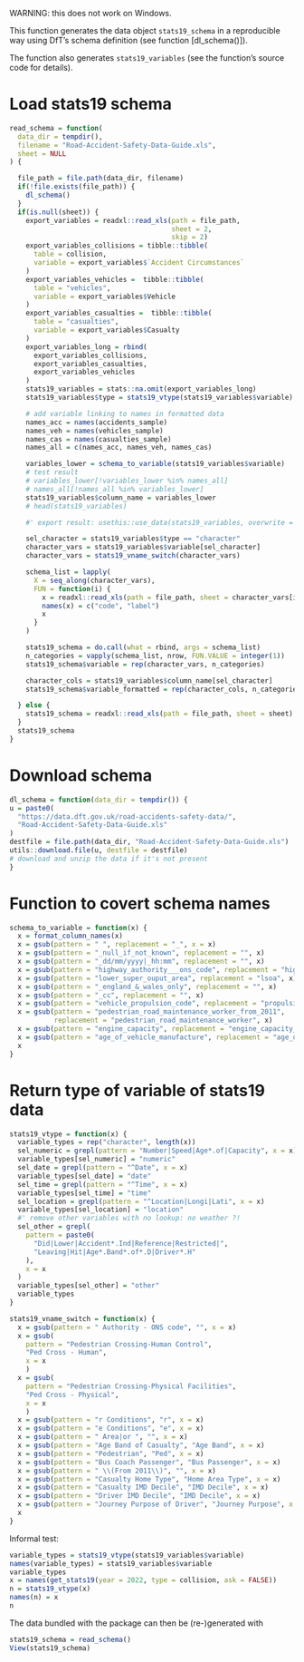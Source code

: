 
WARNING: this does not work on Windows.

This function generates the data object `stats19_schema` in a reproducible way
using DfT's schema definition (see function [dl_schema()]).

The function also generates `stats19_variables` (see the function's source code
for details).

# Load stats19 schema

```r
read_schema = function(
  data_dir = tempdir(),
  filename = "Road-Accident-Safety-Data-Guide.xls",
  sheet = NULL
) {

  file_path = file.path(data_dir, filename)
  if(!file.exists(file_path)) {
    dl_schema()
  }
  if(is.null(sheet)) {
    export_variables = readxl::read_xls(path = file_path,
                                        sheet = 2,
                                        skip = 2)
    export_variables_collisions = tibble::tibble(
      table = collision,
      variable = export_variables$`Accident Circumstances`
    )
    export_variables_vehicles =  tibble::tibble(
      table = "vehicles",
      variable = export_variables$Vehicle
    )
    export_variables_casualties =  tibble::tibble(
      table = "casualties",
      variable = export_variables$Casualty
    )
    export_variables_long = rbind(
      export_variables_collisions,
      export_variables_casualties,
      export_variables_vehicles
    )
    stats19_variables = stats::na.omit(export_variables_long)
    stats19_variables$type = stats19_vtype(stats19_variables$variable)

    # add variable linking to names in formatted data
    names_acc = names(accidents_sample)
    names_veh = names(vehicles_sample)
    names_cas = names(casualties_sample)
    names_all = c(names_acc, names_veh, names_cas)

    variables_lower = schema_to_variable(stats19_variables$variable)
    # test result
    # variables_lower[!variables_lower %in% names_all]
    # names_all[!names_all %in% variables_lower]
    stats19_variables$column_name = variables_lower
    # head(stats19_variables)

    #' export result: usethis::use_data(stats19_variables, overwrite = TRUE)

    sel_character = stats19_variables$type == "character"
    character_vars = stats19_variables$variable[sel_character]
    character_vars = stats19_vname_switch(character_vars)

    schema_list = lapply(
      X = seq_along(character_vars),
      FUN = function(i) {
        x = readxl::read_xls(path = file_path, sheet = character_vars[i])
        names(x) = c("code", "label")
        x
      }
    )

    stats19_schema = do.call(what = rbind, args = schema_list)
    n_categories = vapply(schema_list, nrow, FUN.VALUE = integer(1))
    stats19_schema$variable = rep(character_vars, n_categories)

    character_cols = stats19_variables$column_name[sel_character]
    stats19_schema$variable_formatted = rep(character_cols, n_categories)

  } else {
    stats19_schema = readxl::read_xls(path = file_path, sheet = sheet)
  }
  stats19_schema
}
```

# Download schema

```r
dl_schema = function(data_dir = tempdir()) {
u = paste0(
  "https://data.dft.gov.uk/road-accidents-safety-data/",
  "Road-Accident-Safety-Data-Guide.xls"
)
destfile = file.path(data_dir, "Road-Accident-Safety-Data-Guide.xls")
utils::download.file(u, destfile = destfile)
# download and unzip the data if it's not present
}
```

# Function to covert schema names

```r
schema_to_variable = function(x) {
  x = format_column_names(x)
  x = gsub(pattern = " ", replacement = "_", x = x)
  x = gsub(pattern = "_null_if_not_known", replacement = "", x)
  x = gsub(pattern = "_dd/mm/yyyy|_hh:mm", replacement = "", x)
  x = gsub(pattern = "highway_authority___ons_code", replacement = "highway", x)
  x = gsub(pattern = "lower_super_ouput_area", replacement = "lsoa", x)
  x = gsub(pattern = "_england_&_wales_only", replacement = "", x)
  x = gsub(pattern = "_cc", replacement = "", x)
  x = gsub(pattern = "vehicle_propulsion_code", replacement = "propulsion_code", x)
  x = gsub(pattern = "pedestrian_road_maintenance_worker_from_2011",
           replacement = "pedestrian_road_maintenance_worker", x)
  x = gsub(pattern = "engine_capacity", replacement = "engine_capacity_cc", x)
  x = gsub(pattern = "age_of_vehicle_manufacture", replacement = "age_of_vehicle", x)
  x
}
```

# Return type of variable of stats19 data

```r
stats19_vtype = function(x) {
  variable_types = rep("character", length(x))
  sel_numeric = grepl(pattern = "Number|Speed|Age*.of|Capacity", x = x)
  variable_types[sel_numeric] = "numeric"
  sel_date = grepl(pattern = "^Date", x = x)
  variable_types[sel_date] = "date"
  sel_time = grepl(pattern = "^Time", x = x)
  variable_types[sel_time] = "time"
  sel_location = grepl(pattern = "^Location|Longi|Lati", x = x)
  variable_types[sel_location] = "location"
  #' remove other variables with no lookup: no weather ?!
  sel_other = grepl(
    pattern = paste0(
      "Did|Lower|Accident*.Ind|Reference|Restricted|",
      "Leaving|Hit|Age*.Band*.of*.D|Driver*.H"
    ),
    x = x
  )
  variable_types[sel_other] = "other"
  variable_types
}

stats19_vname_switch = function(x) {
  x = gsub(pattern = " Authority - ONS code", "", x = x)
  x = gsub(
    pattern = "Pedestrian Crossing-Human Control",
    "Ped Cross - Human",
    x = x
    )
  x = gsub(
    pattern = "Pedestrian Crossing-Physical Facilities",
    "Ped Cross - Physical",
    x = x
    )
  x = gsub(pattern = "r Conditions", "r", x = x)
  x = gsub(pattern = "e Conditions", "e", x = x)
  x = gsub(pattern = " Area|or ", "", x = x)
  x = gsub(pattern = "Age Band of Casualty", "Age Band", x = x)
  x = gsub(pattern = "Pedestrian", "Ped", x = x)
  x = gsub(pattern = "Bus Coach Passenger", "Bus Passenger", x = x)
  x = gsub(pattern = " \\(From 2011\\)", "", x = x)
  x = gsub(pattern = "Casualty Home Type", "Home Area Type", x = x)
  x = gsub(pattern = "Casualty IMD Decile", "IMD Decile", x = x)
  x = gsub(pattern = "Driver IMD Decile", "IMD Decile", x = x)
  x = gsub(pattern = "Journey Purpose of Driver", "Journey Purpose", x = x)
  x
}
```

Informal test:

```r
variable_types = stats19_vtype(stats19_variables$variable)
names(variable_types) = stats19_variables$variable
variable_types
x = names(get_stats19(year = 2022, type = collision, ask = FALSE))
n = stats19_vtype(x)
names(n) = x
n
```

The data bundled with the package can then be (re-)generated with

```r
stats19_schema = read_schema()
View(stats19_schema)
```
